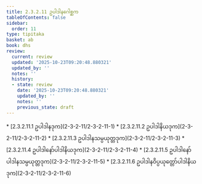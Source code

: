 ```yaml
---
title: 2.3.2.11 ဥပါဒါနဂေါစ္ဆက
tableOfContents: false
sidebar:
  order: 11
type: tipitaka
basket: ab
book: dhs
review:
  current: review
  updated: '2025-10-23T09:20:48.880321'
  updated_by: ''
  notes: ''
  history:
  - state: review
    date: '2025-10-23T09:20:48.880321'
    updated_by: ''
    notes: ''
    previous_state: draft
---
```



<ReviewStatus review={frontmatter.review} showDetails={true} />

<HypothesisAnnotation frontmatter={frontmatter} />

<DynamicBreadcrumb />



<TableOfContents book="dhs" section="2.3.2.11">
* [2.3.2.11.1 ဥပါဒါနဒုက](2-3-2-11/2-3-2-11-1)
* [2.3.2.11.2 ဥပါဒါနိယဒုက](2-3-2-11/2-3-2-11-2)
* [2.3.2.11.3 ဥပါဒါနသမ္ပယုတ္တဒုက](2-3-2-11/2-3-2-11-3)
* [2.3.2.11.4 ဥပါဒါနော်ပါဒါနိယဒုက](2-3-2-11/2-3-2-11-4)
* [2.3.2.11.5 ဥပါဒါနော်ပါဒါနသမ္ပယုတ္တဒုက](2-3-2-11/2-3-2-11-5)
* [2.3.2.11.6 ဥပါဒါနဝိပ္ပယုတ္တော်ပါဒါနိယဒုက](2-3-2-11/2-3-2-11-6)
</TableOfContents>